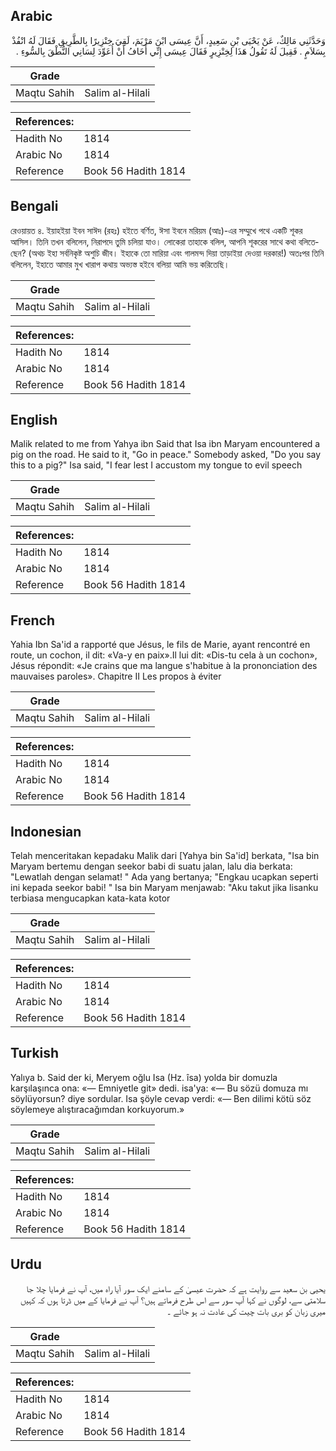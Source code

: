 ## Arabic


<div dir="rtl" lang="ar" style={{fontSize:'larger',backgroundColor:'#f8f9fa',padding:20}}>
وَحَدَّثَنِي مَالِكٌ، عَنْ يَحْيَى بْنِ سَعِيدٍ، أَنَّ عِيسَى ابْنَ مَرْيَمَ، لَقِيَ خِنْزِيرًا بِالطَّرِيقِ فَقَالَ لَهُ انْفُذْ بِسَلاَمٍ ‏.‏ فَقِيلَ لَهُ تَقُولُ هَذَا لِخِنْزِيرٍ فَقَالَ عِيسَى إِنِّي أَخَافُ أَنْ أُعَوِّدَ لِسَانِي النُّطْقَ بِالسُّوءِ ‏.‏
</div>
<div style={{backgroundColor:'#f8f9fa',padding:20, marginBottom: 10}}><table> <thead> <tr> <th>Grade</th> <th></th> </tr> </thead> <tbody> <tr><td>Maqtu Sahih</td><td>Salim al-Hilali</td></tr></tbody></table><table> <thead> <tr> <th>References:</th> <th></th> </tr> </thead> <tbody><tr><td>Hadith No</td><td>1814</td></tr><tr><td>Arabic No</td><td>1814</td></tr><tr><td>Reference</td><td>Book 56 Hadith 1814</td></tr></tbody></table></div>

## Bengali


<div dir="ltr" lang="bn" style={{fontSize:'larger',backgroundColor:'#f8f9fa',padding:20}}>
রেওয়ায়ত ৪. ইয়াহইয়া ইবন সাঈদ (রহঃ) হইতে বর্ণিত, ঈসা ইবনে মরিয়ম (আঃ)-এর সম্মুখে পথে একটি শূকর আসিল। তিনি তখন বলিলেন, নিরাপদে তুমি চলিয়া যাও। লোকেরা তাহাকে বলিল, আপনি শূকরের সাথে কথা বলিতেছেন? (অথচ ইহা সর্বনিকৃষ্ট অশুচি জীব। ইহাকে তো মারিয়া এবং গালমন্দ দিয়া তাড়াইয়া দেওয়া দরকার!) অতঃপর তিনি বলিলেন, ইহাতে আমার মুখ খারাপ কথায় অভ্যস্ত হইবে বলিয়া আমি ভয় করিতেছি।
</div>
<div style={{backgroundColor:'#f8f9fa',padding:20, marginBottom: 10}}><table> <thead> <tr> <th>Grade</th> <th></th> </tr> </thead> <tbody> <tr><td>Maqtu Sahih</td><td>Salim al-Hilali</td></tr></tbody></table><table> <thead> <tr> <th>References:</th> <th></th> </tr> </thead> <tbody><tr><td>Hadith No</td><td>1814</td></tr><tr><td>Arabic No</td><td>1814</td></tr><tr><td>Reference</td><td>Book 56 Hadith 1814</td></tr></tbody></table></div>

## English


<div dir="ltr" lang="en" style={{fontSize:'larger',backgroundColor:'#f8f9fa',padding:20}}>
Malik related to me from Yahya ibn Said that Isa ibn Maryam encountered a pig on the road. He said to it, "Go in peace." Somebody asked, "Do you say this to a pig?" Isa said, "I fear lest I accustom my tongue to evil speech
</div>
<div style={{backgroundColor:'#f8f9fa',padding:20, marginBottom: 10}}><table> <thead> <tr> <th>Grade</th> <th></th> </tr> </thead> <tbody> <tr><td>Maqtu Sahih</td><td>Salim al-Hilali</td></tr></tbody></table><table> <thead> <tr> <th>References:</th> <th></th> </tr> </thead> <tbody><tr><td>Hadith No</td><td>1814</td></tr><tr><td>Arabic No</td><td>1814</td></tr><tr><td>Reference</td><td>Book 56 Hadith 1814</td></tr></tbody></table></div>

## French


<div dir="ltr" lang="fr" style={{fontSize:'larger',backgroundColor:'#f8f9fa',padding:20}}>
Yahia Ibn Sa'id a rapporté que Jésus, le fils de Marie, ayant rencontré en route, un cochon, il dit: «Va-y en paix».Il lui dit: «Dis-tu cela à un cochon», Jésus répondit: «Je crains que ma langue s'habitue à la prononciation des mauvaises paroles». Chapitre II Les propos à éviter
</div>
<div style={{backgroundColor:'#f8f9fa',padding:20, marginBottom: 10}}><table> <thead> <tr> <th>Grade</th> <th></th> </tr> </thead> <tbody> <tr><td>Maqtu Sahih</td><td>Salim al-Hilali</td></tr></tbody></table><table> <thead> <tr> <th>References:</th> <th></th> </tr> </thead> <tbody><tr><td>Hadith No</td><td>1814</td></tr><tr><td>Arabic No</td><td>1814</td></tr><tr><td>Reference</td><td>Book 56 Hadith 1814</td></tr></tbody></table></div>

## Indonesian


<div dir="ltr" lang="id" style={{fontSize:'larger',backgroundColor:'#f8f9fa',padding:20}}>
Telah menceritakan kepadaku Malik dari [Yahya bin Sa'id] berkata, "Isa bin Maryam bertemu dengan seekor babi di suatu jalan, lalu dia berkata: "Lewatlah dengan selamat! " Ada yang bertanya; "Engkau ucapkan seperti ini kepada seekor babi! " Isa bin Maryam menjawab: "Aku takut jika lisanku terbiasa mengucapkan kata-kata kotor
</div>
<div style={{backgroundColor:'#f8f9fa',padding:20, marginBottom: 10}}><table> <thead> <tr> <th>Grade</th> <th></th> </tr> </thead> <tbody> <tr><td>Maqtu Sahih</td><td>Salim al-Hilali</td></tr></tbody></table><table> <thead> <tr> <th>References:</th> <th></th> </tr> </thead> <tbody><tr><td>Hadith No</td><td>1814</td></tr><tr><td>Arabic No</td><td>1814</td></tr><tr><td>Reference</td><td>Book 56 Hadith 1814</td></tr></tbody></table></div>

## Turkish


<div dir="ltr" lang="tr" style={{fontSize:'larger',backgroundColor:'#f8f9fa',padding:20}}>
Yalıya b. Said der ki, Meryem oğlu Isa (Hz. îsa) yolda bir domuzla karşılaşınca ona: «— Emniyetle git» dedi. isa'ya: «— Bu sözü domuza mı söylüyorsun? diye sordular. Isa şöyle cevap verdi: «— Ben dilimi kötü söz söylemeye alıştıracağımdan korkuyorum.»
</div>
<div style={{backgroundColor:'#f8f9fa',padding:20, marginBottom: 10}}><table> <thead> <tr> <th>Grade</th> <th></th> </tr> </thead> <tbody> <tr><td>Maqtu Sahih</td><td>Salim al-Hilali</td></tr></tbody></table><table> <thead> <tr> <th>References:</th> <th></th> </tr> </thead> <tbody><tr><td>Hadith No</td><td>1814</td></tr><tr><td>Arabic No</td><td>1814</td></tr><tr><td>Reference</td><td>Book 56 Hadith 1814</td></tr></tbody></table></div>

## Urdu


<div dir="rtl" lang="ur" style={{fontSize:'larger',backgroundColor:'#f8f9fa',padding:20}}>
یحیی بن سعید سے روایت ہے کہ حضرت عیسیٰ کے سامنے ایک سور آیا راہ میں، آپ نے فرمایا چلا جا سلامتی سے، لوگوں نے کہا آپ سور سے اس طرح فرماتے ہیں؟ آپ نے فرمایا کے میں ڈرتا ہوں کہ کہیں میری زبان کو بری بات چیت کی عادت نہ ہو جائے ۔
</div>
<div style={{backgroundColor:'#f8f9fa',padding:20, marginBottom: 10}}><table> <thead> <tr> <th>Grade</th> <th></th> </tr> </thead> <tbody> <tr><td>Maqtu Sahih</td><td>Salim al-Hilali</td></tr></tbody></table><table> <thead> <tr> <th>References:</th> <th></th> </tr> </thead> <tbody><tr><td>Hadith No</td><td>1814</td></tr><tr><td>Arabic No</td><td>1814</td></tr><tr><td>Reference</td><td>Book 56 Hadith 1814</td></tr></tbody></table></div>